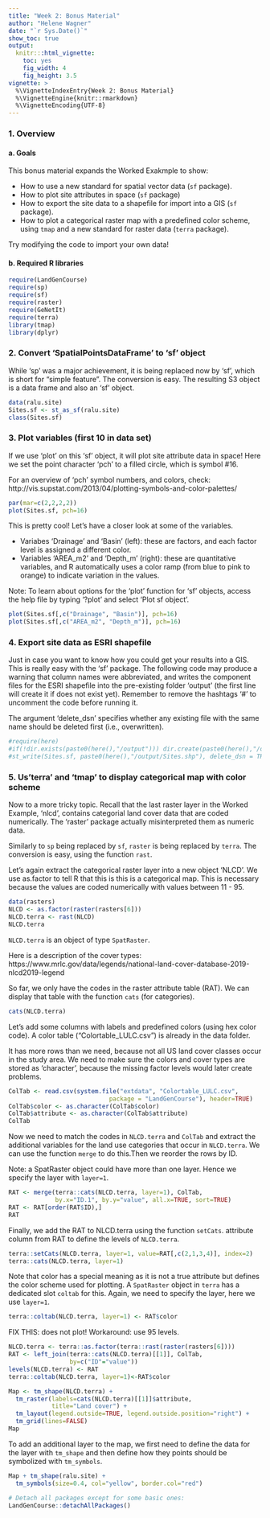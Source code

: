 ```yaml
---
title: "Week 2: Bonus Material"
author: "Helene Wagner"
date: "`r Sys.Date()`"
show_toc: true
output:
  knitr:::html_vignette:
    toc: yes
    fig_width: 4 
    fig_height: 3.5
vignette: >
  %\VignetteIndexEntry{Week 2: Bonus Material}
  %\VignetteEngine{knitr::rmarkdown}
  %\VignetteEncoding{UTF-8}
---
```

### 1. Overview

#### a. Goals 

This bonus material expands the Worked Exakmple to show:

- How to use a new standard for spatial vector data (`sf` package).
- How to plot site attributes in space (`sf` package)
- How to export the site data to a shapefile for import into a GIS (`sf` package).
- How to plot a categorical raster map with a predefined color scheme, using `tmap` and a new standard for raster data (`terra` package).

Try modifying the code to import your own data!

#### b. Required R libraries

```r
require(LandGenCourse)
require(sp)
require(sf)
require(raster)
require(GeNetIt)
require(terra)
library(tmap)
library(dplyr)
```

### 2. Convert 'SpatialPointsDataFrame' to 'sf' object 

While 'sp' was a major achievement, it is being replaced now by 'sf', which is short for "simple feature". The conversion is easy. The resulting S3 object is a data frame and also an 'sf' object.

```r
data(ralu.site)
Sites.sf <- st_as_sf(ralu.site)
class(Sites.sf)
```

### 3. Plot variables (first 10 in data set)

If we use 'plot' on this 'sf' object, it will plot site attribute data in space! Here we set the point character 'pch' to a filled circle, which is symbol #16. 

For an overview of 'pch' symbol numbers, and colors, check: http://vis.supstat.com/2013/04/plotting-symbols-and-color-palettes/

```r
par(mar=c(2,2,2,2))
plot(Sites.sf, pch=16)
```

This is pretty cool! Let's have a closer look at some of the variables. 

- Variabes 'Drainage' and 'Basin' (left): these are factors, and each factor level is assigned a different color.
- Variables 'AREA_m2' and 'Depth_m' (right): these are quantitative variables, and R automatically uses a color ramp (from blue to pink to orange) to indicate variation in the values.

Note: To learn about options for the 'plot' function for 'sf' objects, access the help file by typing '?plot' and select 'Plot sf object'.

```r
plot(Sites.sf[,c("Drainage", "Basin")], pch=16)
plot(Sites.sf[,c("AREA_m2", "Depth_m")], pch=16)
```

### 4. Export site data as ESRI shapefile

Just in case you want to know how you could get your results into a GIS. This is really easy with the 'sf' package. The following code may produce a warning that column names were abbreviated, and writes the component files for the ESRI shapefile into the pre-existing folder 'output' (the first line will create it if does not exist yet). Remember to remove the hashtags '#' to uncomment the code before running it.

The argument 'delete_dsn' specifies whether any existing file with the same name should be deleted first (i.e., overwritten). 

```r
#require(here)
#if(!dir.exists(paste0(here(),"/output"))) dir.create(paste0(here(),"/output"))
#st_write(Sites.sf, paste0(here(),"/output/Sites.shp"), delete_dsn = TRUE)
```

### 5. Us'terra'  and 'tmap' to display categorical map with color scheme

Now to a more tricky topic. Recall that the last raster layer in the Worked Example, 'nlcd', contains categorial land cover data that are coded numerically. The 'raster' package actually misinterpreted them as numeric data. 

Similarly to `sp` being replaced by `sf`, `raster` is being replaced by `terra`. The conversion is easy, using the function `rast`. 

Let's again extract the categorical raster layer into a new object 'NLCD'. We use as.factor to tell R that this is this is a categorical map. This is necessary because the values are coded numerically with values between 11 - 95. 

```r
data(rasters)
NLCD <- as.factor(raster(rasters[6]))
NLCD.terra <- rast(NLCD)
NLCD.terra
```
`NLCD.terra` is an object of type `SpatRaster`.

Here is a description of the cover types: https://www.mrlc.gov/data/legends/national-land-cover-database-2019-nlcd2019-legend

So far, we only have the codes in the raster attribute table (RAT). We can display that table with the function `cats` (for categories).

```r
cats(NLCD.terra)
```

Let's add some columns with labels and predefined colors (using hex color code). A color table ("Colortable_LULC.csv") is already in the data folder. 

It has more rows than we need, because not all US land cover classes occur in the study area. We need to make sure the colors and cover types are stored as 'character', because the missing factor levels would later create problems.

```r
ColTab <- read.csv(system.file("extdata", "Colortable_LULC.csv", 
                            package = "LandGenCourse"), header=TRUE)
ColTab$color <- as.character(ColTab$color)
ColTab$attribute <- as.character(ColTab$attribute)
ColTab
```

Now we need to match the codes in `NLCD.terra` and `ColTab` and extract the additional variables for the land use categories that occur in `NLCD.terra`. We can use the function `merge` to do this.Then we reorder the rows by ID.

Note: a SpatRaster object could have more than one layer. Hence we specify the layer with `layer=1`.

```r
RAT <- merge(terra::cats(NLCD.terra, layer=1), ColTab, 
             by.x="ID.1", by.y="value", all.x=TRUE, sort=TRUE)
RAT <- RAT[order(RAT$ID),]
RAT
```

Finally, we add the RAT to NLCD.terra using the function `setCats`. attribute column from RAT to define the levels of `NLCD.terra`. 

```r
terra::setCats(NLCD.terra, layer=1, value=RAT[,c(2,1,3,4)], index=2) 
terra::cats(NLCD.terra, layer=1)
```

Note that color has a special meaning as it is not a true attribute but defines the color scheme used for plotting. A `SpatRaster` object in `terra` has a dedicated slot `coltab` for this. Again, we need to specify the layer, here we use `layer=1`.

```r
terra::coltab(NLCD.terra, layer=1) <- RAT$color
```

FIX THIS: does not plot! Workaround: use 95 levels.

```r
NLCD.terra <- terra::as.factor(terra::rast(raster(rasters[6])))
RAT <- left_join(terra::cats(NLCD.terra)[[1]], ColTab, 
                 by=c("ID"="value"))
levels(NLCD.terra) <- RAT
terra::coltab(NLCD.terra, layer=1)<-RAT$color
```

```r
Map <- tm_shape(NLCD.terra) + 
  tm_raster(labels=cats(NLCD.terra)[[1]]$attribute,
            title="Land cover") +
  tm_layout(legend.outside=TRUE, legend.outside.position="right") +
  tm_grid(lines=FALSE)
Map
```

To add an additional layer to the map, we first need to define the data for the layer with `tm_shape` and then define how they points should be symbolized with `tm_symbols`. 

```r
Map + tm_shape(ralu.site) +
  tm_symbols(size=0.4, col="yellow", border.col="red")

```



```r
# Detach all packages except for some basic ones:
LandGenCourse::detachAllPackages()
```

